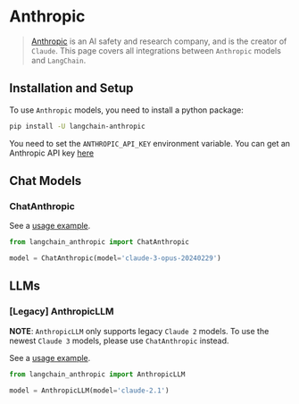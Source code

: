 # Anthropic

>[Anthropic](https://www.anthropic.com/) is an AI safety and research company, and is the creator of `Claude`.
This page covers all integrations between `Anthropic` models and `LangChain`.

## Installation and Setup

To use `Anthropic` models, you need to install a python package:

```bash
pip install -U langchain-anthropic
```

You need to set the `ANTHROPIC_API_KEY` environment variable.
You can get an Anthropic API key [here](https://console.anthropic.com/settings/keys)

## Chat Models

### ChatAnthropic

See a [usage example](/docs/integrations/chat/anthropic).

```python
from langchain_anthropic import ChatAnthropic

model = ChatAnthropic(model='claude-3-opus-20240229')
```

## LLMs

### [Legacy] AnthropicLLM

**NOTE**: `AnthropicLLM` only supports legacy `Claude 2` models. 
To use the newest `Claude 3` models, please use `ChatAnthropic` instead.

See a [usage example](/docs/integrations/llms/anthropic).

```python
from langchain_anthropic import AnthropicLLM

model = AnthropicLLM(model='claude-2.1')
```

